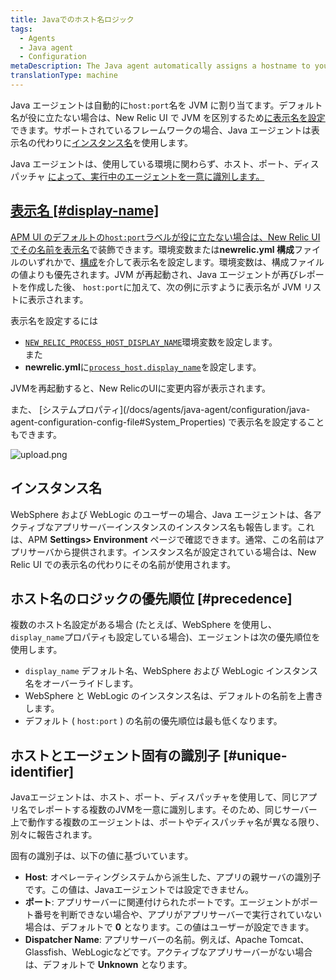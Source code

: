 ```yaml
---
title: Javaでのホスト名ロジック
tags:
  - Agents
  - Java agent
  - Configuration
metaDescription: The Java agent automatically assigns a hostname to your app. You can decorate this hostname with a display name in the New Relic UI.
translationType: machine
---
```



Java エージェントは自動的に`host:port`名を JVM に割り当てます。デフォルト名が役に立たない場合は、New Relic UI で JVM を区別するため[に表示名を設定](#display-name)できます。サポートされているフレームワークの場合、Java エージェントは表示名の代わりに[インスタンス名](#instance-names)を使用します。

Java エージェントは、使用している環境に関わらず、ホスト、ポート、ディスパッチャ [によって、実行中のエージェントを一意に識別します。](#unique-identifier)

## [表示名 [#display-name]](#unique-identifier)

[APM UI のデフォルトの`host:port`ラベルが役に立たない場合は、New Relic UI でその名前を](#unique-identifier)[表示名](/docs/apm/new-relic-apm/maintenance/add-rename-remove-hosts#display_name)で装飾できます。環境変数または**newrelic.yml 構成**ファイルのいずれかで、[構成](/docs/agents/java-agent/configuration/java-agent-configuration-config-file)を介して表示名を設定します。環境変数は、構成ファイルの値よりも優先されます。JVM が再起動され、Java エージェントが再びレポートを作成した後、 `host:port`に加えて、次の例に示すように表示名が JVM リストに表示されます。

表示名を設定するには

* [`NEW_RELIC_PROCESS_HOST_DISPLAY_NAME`](/docs/agents/java-agent/configuration/java-agent-configuration-config-file#NEW_RELIC_PROCESS_HOST_DISPLAY_NAME)環境変数を設定します。  
  また
* **newrelic.yml**に[`process_host.display_name`](/docs/agents/java-agent/configuration/java-agent-configuration-config-file#display_name)を設定します。

JVMを再起動すると、New RelicのUIに変更内容が表示されます。

<Callout variant="tip">
  また、 [システムプロパティ](/docs/agents/java-agent/configuration/java-agent-configuration-config-file#System_Properties) で表示名を設定することもできます。
</Callout>

<img
  title="display_name example"
  alt="upload.png"
  src={apmJavaEditHostName}
/>

## インスタンス名

WebSphere および WebLogic のユーザーの場合、Java エージェントは、各アクティブなアプリサーバーインスタンスのインスタンス名も報告します。これは、APM **Settings> Environment** ページで確認できます。通常、この名前はアプリサーバから提供されます。インスタンス名が設定されている場合は、New Relic UI での表示名の代わりにその名前が使用されます。

## ホスト名のロジックの優先順位 [#precedence]

複数のホスト名設定がある場合 (たとえば、WebSphere を使用し、 `display_name`プロパティも設定している場合)、エージェントは次の優先順位を使用します。

* `display_name` デフォルト名、WebSphere および WebLogic インスタンス名をオーバーライドします。
* WebSphere と WebLogic のインスタンス名は、デフォルトの名前を上書きします。
* デフォルト ( `host:port` ) の名前の優先順位は最も低くなります。

## ホストとエージェント固有の識別子 [#unique-identifier]

Javaエージェントは、ホスト、ポート、ディスパッチャを使用して、同じアプリ名でレポートする複数のJVMを一意に識別します。そのため、同じサーバー上で動作する複数のエージェントは、ポートやディスパッチャ名が異なる限り、別々に報告されます。

固有の識別子は、以下の値に基づいています。

* **Host**: オペレーティングシステムから派生した、アプリの親サーバの識別子です。この値は、Javaエージェントでは設定できません。
* **ポート**: アプリサーバーに関連付けられたポートです。エージェントがポート番号を判断できない場合や、アプリがアプリサーバーで実行されていない場合は、デフォルトで **0** となります。この値はユーザーが設定できます。
* **Dispatcher Name**: アプリサーバーの名前。例えば、Apache Tomcat、Glassfish、WebLogicなどです。アクティブなアプリサーバーがない場合は、デフォルトで **Unknown** となります。